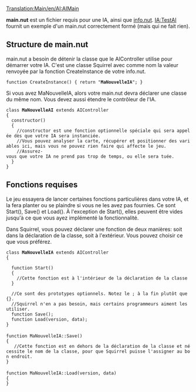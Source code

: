 [[Translation:Main/en/AI:AIMain]]
{{en/-}}
{{fr/NonIA}}

'''main.nut''' est un fichier requis pour une IA, ainsi que [[Main/fr/IA:AIInfo|info.nut]]. [[Main/fr/IA:TestAI|IA:TestAI]] fournit un exemple d'un main.nut correctement formé (mais qui ne fait rien).

==Structure de main.nut==
main.nut a besoin de détenir la classe que le AIController utilise pour démarrer votre IA. C'est une classe Squirrel avec comme nom la valeur renvoyée par la fonction CreateInstance de votre info.nut.

 function CreateInstance() { return "'''MaNouvelleIA'''"; }


Si vous avez MaNouvelleIA, alors votre main.nut devra déclarer une classe du même nom. Vous devez aussi étendre le contrôleur de l'IA.

 class '''MaNouvelleAI''' extends AIController
 { 
   constructor()
   {
     //constructor est une fonction optionnelle spéciale qui sera appelée dès que votre IA sera instanciée.
     //Vous pouvez analyser la carte, récupérer et positionner des variables ici, mais vous ne pouvez rien faire qui affecte le jeu.
     //Assurez-vous que votre IA ne prend pas trop de temps, ou elle sera tuée.
   }
 }

==Fonctions requises==
Le jeu essayera de lancer certaines fonctions particulières dans votre IA, et la fera planter ou se plaindre si vous ne les avez pas fournies. Ce sont Start(), Save() et Load(). À l'exception de Start(), elles peuvent être vides jusqu'à ce que vous ayez implémenté la fonctionnalité.

Dans Squirrel, vous pouvez déclarer une fonction de deux manières: soit dans la déclaration de la classe, soit à l'extérieur. Vous pouvez choisir ce que vous préférez.

 class '''MaNouvelleIA''' extends AIController
 {
   
   function Start()
   {
     //Cette fonction est à l'intérieur de la déclaration de la classe
   }
    
   //Ce sont des prototypes optionnels. Notez le ; à la fin plutôt que {}.
   //Squirrel n'en a pas besoin, mais certains programmeurs aiment les utiliser.
   function Save();
   function Load(version, data);
 }
 
 function MaNouvelleIA::Save()
 {
    //Cette fonction est en dehors de la déclaration de la classe et nécessite le nom de la classe, pour que Squirrel puisse l'assigner au bon endroit.
 }
 
 function MaNouvelleIA::Load(version, data)
 {
 }